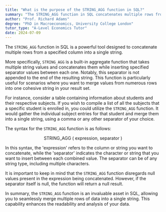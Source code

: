 ```yaml
---
title: "What is the purpose of the STRING_AGG function in SQL?"
summary: "The STRING_AGG function in SQL concatenates multiple rows from a column into a single string, facilitating easier data presentation and manipulation."
author: "Prof. Richard Adams"
degree: "PhD in Macroeconomics, University College London"
tutor_type: "A-Level Economics Tutor"
date: 2024-07-09
---
```


The `STRING_AGG` function in SQL is a powerful tool designed to concatenate multiple rows from a specified column into a single string.

More specifically, `STRING_AGG` is a built-in aggregate function that takes multiple string values and concatenates them while inserting specified separator values between each one. Notably, this separator is not appended to the end of the resulting string. This function is particularly useful for scenarios where you want to merge values from numerous rows into one cohesive string in your result set.

For instance, consider a table containing information about students and their respective subjects. If you wish to compile a list of all the subjects that a specific student is enrolled in, you could utilize the `STRING_AGG` function. It would gather the individual subject entries for that student and merge them into a single string, using a comma or any other separator of your choice.

The syntax for the `STRING_AGG` function is as follows:

$$
\text{STRING\_AGG ( expression, separator )}
$$

In this syntax, the 'expression' refers to the column or string you want to concatenate, while the 'separator' indicates the character or string that you want to insert between each combined value. The separator can be of any string type, including multiple characters.

It is important to keep in mind that the `STRING_AGG` function disregards null values present in the expression being concatenated. However, if the separator itself is null, the function will return a null result.

In summary, the `STRING_AGG` function is an invaluable asset in SQL, allowing you to seamlessly merge multiple rows of data into a single string. This capability enhances the readability and analysis of your data.
    